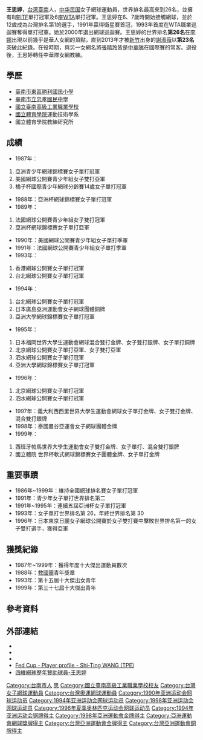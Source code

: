 {{Infobox 网球
|姓名=王思婷（Shi-Ting Wang<ref name="四維網球歷年贊助球員-王思婷">{{Cite web |url=http://www.fptennis.com.tw/page_c_1.htm |title=四維網球歷年贊助球員-王思婷 |accessdate=2011-05-29 |archive-date=2011-07-07 |archive-url=https://web.archive.org/web/20110707121852/http://www.fptennis.com.tw/page_c_1.htm |dead-url=no }}</ref>）
|照片=傑出運動員獎 王思婷.jpg
|国籍={{ROC-TWN}}
|生日={{birth_date_and_age|1973|10|19}}
|出生地= {{ROC-TWN}}[[臺南|臺南]]
|居住地= {{ROC-TWN}}[[臺北|臺北]]
|身高={{height|m=1.7}}
|体重={{weight|kg=56}}
|持拍手=右
|反拍=雙手
|转职业年=1991年
|球拍=Wilson
|球衣=Reebok
|球鞋=Reebok
|单打最高排名=26（1993年11月1日）
|双打最高排名=39（1998年2月23日）
|现单打排名=
|现双打排名=
|单打冠军头衔=6
|双打冠军头衔=0
|职业战绩=
|奖金=$775,356 
|澳网最好成绩=第3輪（1997，單打）<br>（1997、1998，雙打）
|法网最好成绩=第3輪（1994、1995，單打）<br>（1996，雙打）
|温网最好成绩=第2輪（1997、1998，單打）<br>（1997、1998，雙打）
|美网最好成绩=第3輪（1994，單打）
|大满贯个数=
|奥运会最好成绩=
|medaltemplates-expand = yes
|medaltemplates=
{{MedalCountry|{{TPE}}}}
{{MedalSport|女子[[網球|網球]]}}
{{MedalCompetition|亞洲運動會}}
{{MedalGold|[[1998年亞洲運動會|1998 曼谷]]|[[1998年亞洲運動會網球比賽|女子團體]]}}
{{MedalBronze|[[1994年亞洲運動會|1994 廣島]]|[[1994年亞洲運動會網球比賽|女子團體]]}}
{{MedalCompetition|夏季世界大學運動會}}
{{MedalGold|[[1999年夏季世界大學運動會|1999 帕爾馬]]|[[1999年夏季世界大學運動會網球比賽|女子雙打]]}}
{{MedalSilver|[[1999年夏季世界大學運動會|1999 帕爾馬]]|[[1999年夏季世界大學運動會網球比賽|女子單打]]}}
{{MedalSilver|[[1999年夏季世界大學運動會|1999 帕爾馬]]|[[1999年夏季世界大學運動會網球比賽|混合雙打]]}}
{{MedalGold|[[1997年夏季世界大學運動會|1997 西西里]]|[[1997年夏季世界大學運動會網球比賽|女子單打]]}}
{{MedalGold|[[1997年夏季世界大學運動會|1997 西西里]]|[[1997年夏季世界大學運動會網球比賽|女子雙打]]}}
{{MedalSilver|[[1997年夏季世界大學運動會|1997 西西里]]|[[1997年夏季世界大學運動會網球比賽|混合雙打]]}}
{{MedalGold|[[1995年夏季世界大學運動會|1995 福岡]]|[[1995年夏季世界大學運動會網球比賽|混合雙打]]}}
{{MedalSilver|[[1995年夏季世界大學運動會|1995 福岡]]|[[1995年夏季世界大學運動會網球比賽|女子雙打]]}}
{{MedalBronze|[[1995年夏季世界大學運動會|1995 福岡]]|[[1995年夏季世界大學運動會網球比賽|女子單打]]}}
}}
{{世大運獎牌記錄
|代表={{TPE}}
|項目=網球
|a1=1995|b1=3|c1=女子單打
|a2=1995|b2=2|c2=女子雙打
|a3=1995|b3=1|c3=混合雙打
|a4=1997|b4=1|c4=女子單打
|a5=1997|b5=1|c5=女子雙打
|a6=1997|b6=2|c6=混合雙打
|a7=1999|b7=2|c7=女子單打
|a8=1999|b8=1|c8=女子雙打
|a9=1999|b9=2|c9=混合雙打
}}
'''王思婷'''{{BD|1973年|10月19日||}}，[[台湾|台湾]][[臺南|臺南]]人，[[中华民国|中华民国]]女子網球運動員，世界排名最高來到26名，並擁有8座[[國際網球總會|ITF]]單打冠軍及6座[[女子網球聯合會|WTA]]單打冠軍。王思婷在6、7歲時開始接觸網球，並於12歲成為台灣排名第1的選手，1991年贏得衛星賽首冠，1993年首度在WTA職業巡迴賽奪得單打冠軍。她於2000年退出網球巡迴賽。王思婷的世界排名'''第26名'''在[[李娜|李娜]]出現以前幾乎是華人女網的頂點，直到2013年才被[[新竹|新竹]]出身的[[謝淑薇|謝淑薇]]以'''第23名'''突破此紀錄。在役時期，與另一女網名將[[張晴玲|張晴玲]]皆是[[中華隊|中華隊]]在國際賽的常客。退役後，王思婷轉任中華隊女網教練。

==學歷==
*[[臺南市東區勝利國民小學|臺南市東區勝利國民小學]]
*[[臺南市立忠孝國民中學|臺南市立忠孝國民中學]]
*[[國立臺南高級工業職業學校|國立臺南高級工業職業學校]]
*[[國立體育學院|國立體育學院]]運動技術學系
*國立體育學院教練研究所

==成績==
*1987年：
#亞洲青少年網球錦標賽女子單打冠軍
#美國網球公開賽青少年組女子雙打亞軍
#橘子杯國際青少年網球分齡賽14歲女子單打冠軍
*1988年：亞洲杯網球錦標賽女子單打冠軍
*1989年：
#法國網球公開賽青少年組女子雙打冠軍
#亞洲杯網球錦標賽女子單打亞軍
*1990年：美國網球公開賽青少年組女子單打季軍
*1991年：法國網球公開賽青少年組女子單打季軍
*1993年：
#香港網球公開賽女子單打冠軍
#台北網球公開賽女子單打冠軍
*1994年：
#台北網球公開賽女子單打冠軍
#日本廣島亞洲運動會女子網球團體銅牌
#亞洲大學網球錦標賽女子單打冠軍
*1995年：
#日本福岡世界大學生運動會網球混合雙打金牌、女子雙打銀牌、女子單打銅牌
#北京網球公開賽女子單打亞軍、女子雙打亞軍
#泗水網球公開賽女子單打冠軍
#亞洲大學網球錦標賽女子單打冠軍
*1996年：
#北京網球公開賽女子單打冠軍
#泗水網球公開賽女子單打冠軍
*1997年：義大利西西里世界大學生運動會網球女子單打金牌、女子雙打金牌、混合雙打銀牌
*1998年：泰國曼谷亞運會女子網球團體金牌
*1999年：
#西班牙帕馬世界大學生運動會女子雙打金牌、女子單打、混合雙打銀牌
#國立體院 世界杯軟式網球錦標賽女子團體金牌、女子單打金牌

==重要事蹟==
*1986年~1999年：維持全國網球排名賽女子單打冠軍
*1991年：青少年女子單打世界排名第二
*1991年~1995年：連續五屆亞洲杯女子單打冠軍
*1993年：女子單打世界排名第 26，年終世界排名第 30
*1996年：日本東京日麗女子網球公開賽於女子雙打賽中擊敗世界排名第一的女子雙打選手，獲得亞軍

==獲獎紀錄==
*1987年~1999年：獲得年度十大傑出運動員數次
*1988年：[[救國團|救國團]]青年獎章
*1993年：第十五屆十大傑出女青年
*1999年：第三十七屆十大傑出青年

== 參考資料 ==
{{Reflist}}

== 外部連結 ==
* {{IOC profile|id=shi-ting-wang}}
* {{WTA|8891}}
* {{ITF Profile|id=20001177}}
* [http://www.fedcup.com/en/players/player/profile.aspx?playerid=20001177 Fed Cup - Player profile - Shi-Ting WANG (TPE)] {{Wayback|url=http://www.fedcup.com/en/players/player/profile.aspx?playerid=20001177 |date=20141020130750 }}
* [https://web.archive.org/web/20110707121852/http://www.fptennis.com.tw/page_c_1.htm 四維網球歷年贊助球員-王思婷]

{{亚洲运动会网球比赛女子团体冠军}}
{{Authority control}}
{{DEFAULTSORT:Wang王}}

[[Category:台南市人|Category:台南市人]]
[[Category:王姓|思]]
[[Category:國立臺南高級工業職業學校校友|Category:國立臺南高級工業職業學校校友]]
[[Category:台灣女子網球運動員|Category:台灣女子網球運動員]]
[[Category:台灣奧運網球運動員|Category:台灣奧運網球運動員]]
[[Category:1990年亚洲运动会网球运动员|Category:1990年亚洲运动会网球运动员]]
[[Category:1994年亚洲运动会网球运动员|Category:1994年亚洲运动会网球运动员]]
[[Category:1998年亚洲运动会网球运动员|Category:1998年亚洲运动会网球运动员]]
[[Category:1996年夏季奥林匹克运动会网球运动员|Category:1996年夏季奥林匹克运动会网球运动员]]
[[Category:1994年亚洲运动会铜牌得主|Category:1994年亚洲运动会铜牌得主]]
[[Category:1998年亞洲運動會金牌得主|Category:1998年亞洲運動會金牌得主]]
[[Category:亞洲運動會網球獎牌得主|Category:亞洲運動會網球獎牌得主]]
[[Category:台灣亞洲運動會金牌得主|Category:台灣亞洲運動會金牌得主]]
[[Category:台灣亞洲運動會銅牌得主|Category:台灣亞洲運動會銅牌得主]]